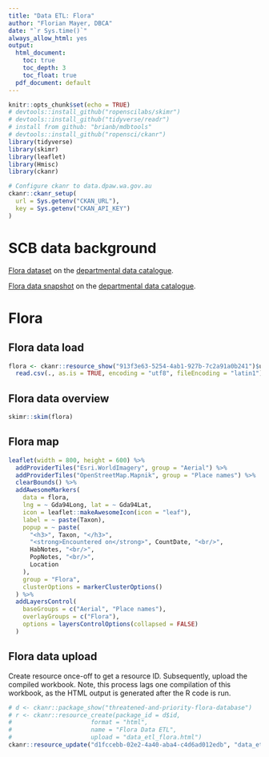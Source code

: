 ```yaml
---
title: "Data ETL: Flora"
author: "Florian Mayer, DBCA"
date: "`r Sys.time()`"
always_allow_html: yes
output:
  html_document:
    toc: true
    toc_depth: 3
    toc_float: true
  pdf_document: default
---
```


```r
knitr::opts_chunk$set(echo = TRUE)
# devtools::install_github("ropenscilabs/skimr")
# devtools::install_github("tidyverse/readr")
# install from github: "brianb/mdbtools"
# devtools::install_github("ropensci/ckanr")
library(tidyverse)
library(skimr)
library(leaflet)
library(Hmisc)
library(ckanr)

# Configure ckanr to data.dpaw.wa.gov.au
ckanr::ckanr_setup(
  url = Sys.getenv("CKAN_URL"),
  key = Sys.getenv("CKAN_API_KEY")
)
```
# SCB data background
[Flora dataset](https://data.dpaw.wa.gov.au/dataset/threatened-and-priority-flora-database) 
on the [departmental data catalogue](https://data.dpaw.wa.gov.au/).

[Flora data snapshot](https://data.dpaw.wa.gov.au/dataset/threatened-and-priority-flora-database/resource/d1fccebb-02e2-4a40-aba4-c4d6ad012edb) on the [departmental data catalogue](https://data.dpaw.wa.gov.au/).

# Flora

## Flora data load
```r
flora <- ckanr::resource_show("913f3e63-5254-4ab1-927b-7c2a91a0b241")$url %>%
  read.csv(., as.is = TRUE, encoding = "utf8", fileEncoding = "latin1")
```

## Flora data overview
```r
skimr::skim(flora)
```

## Flora map
```r
leaflet(width = 800, height = 600) %>%
  addProviderTiles("Esri.WorldImagery", group = "Aerial") %>%
  addProviderTiles("OpenStreetMap.Mapnik", group = "Place names") %>%
  clearBounds() %>%
  addAwesomeMarkers(
    data = flora,
    lng = ~ Gda94Long, lat = ~ Gda94Lat,
    icon = leaflet::makeAwesomeIcon(icon = "leaf"),
    label = ~ paste(Taxon),
    popup = ~ paste(
      "<h3>", Taxon, "</h3>",
      "<strong>Encountered on</strong>", CountDate, "<br/>",
      HabNotes, "<br/>",
      PopNotes, "<br/>",
      Location
    ),
    group = "Flora",
    clusterOptions = markerClusterOptions()
  ) %>%
  addLayersControl(
    baseGroups = c("Aerial", "Place names"),
    overlayGroups = c("Flora"),
    options = layersControlOptions(collapsed = FALSE)
  )
```

## Flora data upload
Create resource once-off to get a resource ID.
Subsequently, upload the compiled workbook.
Note, this process lags one compilation of this workbook, as the HTML output
is generated after the R code is run.

```r
# d <- ckanr::package_show("threatened-and-priority-flora-database")
# r <- ckanr::resource_create(package_id = d$id,
#                      format = "html",
#                      name = "Flora Data ETL",
#                      upload = "data_etl_flora.html")
ckanr::resource_update("d1fccebb-02e2-4a40-aba4-c4d6ad012edb", "data_etl_flora.html")
```
